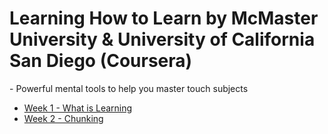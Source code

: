 = Learning How to Learn by McMaster University & University of California San Diego (Coursera) =
- Powerful mental tools to help you master touch subjects

* [[Week 1 - What is Learning]]
* [[Week 2 - Chunking]]
